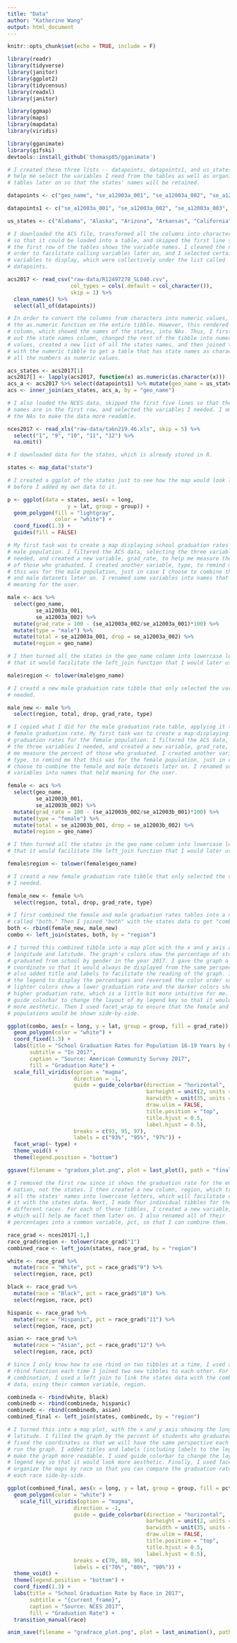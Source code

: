 ```yaml
---
title: "Data"
author: "Katherine Wang"
output: html_document
---
```


```r
knitr::opts_chunk$set(echo = TRUE, include = F)

library(readr)
library(tidyverse)
library(janitor)
library(ggplot2)
library(tidycensus)
library(readxl)
library(janitor)

library(ggmap)
library(maps)
library(mapdata)
library(viridis)

library(gganimate)
library(gifski)
devtools::install_github('thomasp85/gganimate')
```


```r

# I created these three lists -- datapoints, datapoints1, and us_states -- to
# help me select the variables I need from the tables as well as organize my
# tables later on so that the states' names will be retained.

datapoints <- c("geo_name", "se_a12003a_001", "se_a12003a_002", "se_a12003a_003", "se_a12003b_001", "se_a12003b_002", "se_a12003b_003", "se_a14009_001", "se_a14009_002", "se_a14009_003", "se_a14009_004", "se_a14009_005", "se_a14009_006", "se_a14009_009", "se_a14009_010")

datapoints1 <- c("se_a12003a_001", "se_a12003a_002", "se_a12003a_003", "se_a12003b_001", "se_a12003b_002", "se_a12003b_003", "se_a14009_001", "se_a14009_002", "se_a14009_003", "se_a14009_004", "se_a14009_005", "se_a14009_006", "se_a14009_009", "se_a14009_010")

us_states <- c("Alabama", "Alaska", "Arizona", "Arkansas", "California", "Colorado", "Connecticut", "Delaware", "District of Columbia", "Florida", "Georgia", "Hawaii", "Idaho", "Illinois", "Indiana", "Iowa", "Kansas", "Kentucky", "Louisiana", "Maine", "Maryland", "Massachusetts", "Michigan", "Minnesota", "Mississippi", "Missouri", "Montana", "Nebraska", "Nevada", "New Hampshire", "New Jersey", "New Mexico", "New York", "North Carolina", "North Dakota", "Ohio", "Oklahoma", "Oregon", "Pennsylvania", "Rhode Island", "South Carolina", "South Dakota", "Tennessee", "Texas", "Utah", "Vermont", "Virginia", "Washington", "West Virginia", "Wisconsin", "Wyoming", "Puerto Rico")

# I downloaded the ACS file, transformed all the columns into character values
# so that it could be loaded into a table, and skipped the first line so that
# the first row of the tables shows the variable names. I cleaned the names in
# order to facilitate calling variables later on, and I selected certain
# variables to display, which were collectively under the list called
# datapoints.

acs2017 <- read_csv("raw-data/R12497278_SL040.csv", 
                    col_types = cols(.default = col_character()), 
                    skip = 1) %>% 
  clean_names() %>% 
  select(all_of(datapoints))

# In order to convert the columns from characters into numeric values, I used
# the as.numeric function on the entire tibble. However, this rendered the first
# column, which showed the names of the states, into NAs. Thus, I first pulled
# out the state names column, changed the rest of the tibble into numeric
# values, created a new list of all the states names, and then joined that list
# with the numeric tibble to get a table that has state names as characters and
# all the numbers as numeric values.

acs_states <- acs2017[1]
acs2017[] <- lapply(acs2017, function(x) as.numeric(as.character(x)))
acs_a <- acs2017 %>% select(datapoints1) %>% mutate(geo_name = us_states)
acs <- inner_join(acs_states, acs_a, by = "geo_name")

# I also loaded the NCES data, skipped the first five lines so that the variable
# names are in the first row, and selected the variables I needed. I omitted all
# the NAs to make the data more readable.

nces2017 <- read_xls("raw-data/tabn219.46.xls", skip = 5) %>% 
  select("1", "9", "10", "11", "12") %>% 
  na.omit()
```


```r
# I downloaded data for the states, which is already stored in R. 

states <- map_data("state")

# I created a ggplot of the states just to see how the map would look like
# before I added my own data to it.

p <- ggplot(data = states, aes(x = long, 
                   y = lat, group = group)) + 
  geom_polygon(fill = "lightgray", 
               color = "white") + 
  coord_fixed(1.3) +
  guides(fill = FALSE)
```


```r

# My first task was to create a map displaying school graduation rates for the
# male population. I filtered the ACS data, selecting the three variables I
# needed, and created a new variable, grad_rate, to help me measure the percent
# of those who graduated. I created another variable, type, to remind me that
# this was for the male population, just in case I choose to combine the female
# and male datasets later on. I renamed some variables into names that held
# meaning for the user.

male <- acs %>% 
  select(geo_name, 
         se_a12003a_001, 
         se_a12003a_002) %>% 
  mutate(grad_rate = 100 - (se_a12003a_002/se_a12003a_001)*100) %>% 
  mutate(type = "male") %>% 
  mutate(total = se_a12003a_001, drop = se_a12003a_002) %>% 
  mutate(region = geo_name)

# I then turned all the states in the geo_name column into lowercase letters so
# that it would facilitate the left_join function that I would later use.

male$region <- tolower(male$geo_name)

# I creatd a new male graduation rate tibble that only selected the variables I
# needed.

male_new <- male %>% 
  select(region, total, drop, grad_rate, type)
```


```r

# I copied what I did for the male graduation rate table, applying it to the
# female graduation rate. My first task was to create a map displaying school
# graduation rates for the female population. I filtered the ACS data, selecting
# the three variables I needed, and created a new variable, grad_rate, to help
# me measure the percent of those who graduated. I created another variable,
# type, to remind me that this was for the female population, just in case I
# choose to combine the female and male datasets later on. I renamed some
# variables into names that held meaning for the user.

female <- acs %>% 
  select(geo_name, 
         se_a12003b_001, 
         se_a12003b_002) %>% 
  mutate(grad_rate = 100 - (se_a12003b_002/se_a12003b_001)*100) %>% 
  mutate(type = "female") %>% 
  mutate(total = se_a12003b_001, drop = se_a12003b_002) %>% 
  mutate(region = geo_name)

# I then turned all the states in the geo_name column into lowercase letters so
# that it would facilitate the left_join function that I would later use.

female$region <- tolower(female$geo_name)

# I creatd a new female graduation rate tibble that only selected the variables
# I needed.

female_new <- female %>% 
  select(region, total, drop, grad_rate, type)
```


```r

# I first combined the female and male graduation rates tables into a new tibble
# called "both." Then I joined "both" with the states data to get "combo."
both <- rbind(female_new, male_new)
combo <- left_join(states, both, by = "region")

# I turned this combined tibble into a map plot with the x and y axis as
# longitude and latitude. The graph's colors show the percentage of students who
# graduated from school by gender in the year 2017. I gave the graph a fixed
# coordinate so that it would always be displayed from the same perspective. I
# also added title and labels to facilitate the reading of the graph. I changed
# the legend to display the percentages and reversed the color order so that the
# lighter colors show a lower graduation rate and the darker colors show a
# higher graduation rate, which is a little bit more intuitive for me. I used
# guide_colorbar to change the layout of my legend key so that it would look
# more aesthetic. Then I used facet_wrap to ensure that the female and male
# populations would be shown side-by-side.

ggplot(combo, aes(x = long, y = lat, group = group, fill = grad_rate)) +
  geom_polygon(color = "white") +
  coord_fixed(1.3) +
  labs(title = "School Graduation Rates for Population 16-19 Years by Gender", 
       subtitle = "In 2017",
       caption = "Source: American Community Survey 2017",
       fill = "Graduation Rate") +
  scale_fill_viridis(option = "magma", 
                     direction = -1, 
                     guide = guide_colorbar(direction = "horizontal",
                                            barheight = unit(2, units = "mm"),
                                            barwidth = unit(35, units = "mm"),
                                            draw.ulim = FALSE,
                                            title.position = "top",
                                            title.hjust = 0.5,
                                            label.hjust = 0.5),
                     breaks = c(93, 95, 97), 
                     labels = c("93%", "95%", "97%")) +
  facet_wrap(~ type) +
  theme_void() +
  theme(legend.position = "bottom")

ggsave(filename = "gradsex_plot.png", plot = last_plot(), path = "final_project")
```


```r

# I removed the first row since it shows the graduation rate for the entire
# nation, not the states. I then created a new column, region, which transformed
# all the states' names into lowercase letters, which will facilitate combining
# it with the states data. Next, I made four individual tibbles for the four
# different races. For each of these tibbles, I created a new variable, race,
# which will help me facet them later on. I also renamed all of their
# percentages into a common variable, pct, so that I can combine them.

race_grad <- nces2017[-1,]
race_grad$region <- tolower(race_grad$"1")
combined_race <- left_join(states, race_grad, by = "region")

white <- race_grad %>% 
  mutate(race = "White", pct = race_grad$"9") %>% 
  select(region, race, pct)

black <- race_grad %>% 
  mutate(race = "Black", pct = race_grad$"10") %>% 
  select(region, race, pct)

hispanic <- race_grad %>% 
  mutate(race = "Hispanic", pct = race_grad$"11") %>% 
  select(region, race, pct)

asian <- race_grad %>% 
  mutate(race = "Asian", pct = race_grad$"12") %>% 
  select(region, race, pct)

# Since I only know how to use rbind on two tibbles at a time, I used a separate
# rbind function each time I joined two new tibbles to each other. For the final
# combination, I used a left join to link the states data with the combined race
# data, using their common variable, region.

combineda <- rbind(white, black)
combinedb <- rbind(combineda, hispanic)
combinedc <- rbind(combinedb, asian)
combined_final <- left_join(states, combinedc, by = "region")

# I turned this into a map plot, with the x and y axis showing the longitude and
# latitude. I filled the graph by the percent of students who graduated. I also
# fixed the coordinates so that we will have the same perspective each time we
# run the graph. I added titles and labels (including labels to the legend) to
# make the graph more readable. I used guide_colorbar to change the layout of my
# legend key so that it would look more aesthetic. Finally, I used facet_wrap to
# organize the maps by race so that you can compare the graduation rates for
# each race side-by-side.

ggplot(combined_final, aes(x = long, y = lat, group = group, fill = pct, frame = race)) +
  geom_polygon(color = "white") +
    scale_fill_viridis(option = "magma", 
                     direction = -1, 
                     guide = guide_colorbar(direction = "horizontal",
                                            barheight = unit(2, units = "mm"),
                                            barwidth = unit(35, units = "mm"),
                                            draw.ulim = FALSE,
                                            title.position = "top",
                                            title.hjust = 0.5,
                                            label.hjust = 0.5), 
                     breaks = c(70, 80, 90), 
                     labels = c("70%", "80%", "90%")) +
  theme_void() +
  theme(legend.position = "bottom") +
  coord_fixed(1.3) +
  labs(title = "School Graduation Rate by Race in 2017",
       subtitle = "{current_frame}",
       caption = "Source: NCES 2017",
       fill = "Graduation Rate") +
  transition_manual(race)

anim_save(filename = "gradrace_plot.png", plot = last_animation(), path = "final_project")
```
